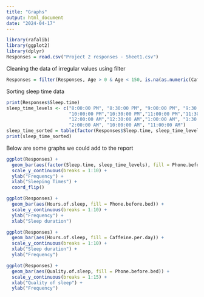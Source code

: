 ```yaml
---
title: "Graphs"
output: html_document
date: "2024-04-17"
---
```


```r
library(rafalib)
library(ggplot2)
library(dplyr)
Responses = read.csv("Project 2 responses - Sheet1.csv")

```
Cleaning the data of irregular values using filter
```r
Responses = filter(Responses, Age > 0 & Age < 150, is.na(as.numeric(Caffeine.per.day)) == F)
```


Sorting sleep time data
```r
print(Responses$Sleep.time)
sleep_time_levels <- c("8:00:00 PM", "8:30:00 PM", "9:00:00 PM", "9:30:00 PM", 
                       "10:00:00 PM","10:30:00 PM","11:00:00 PM","11:30:00 PM",
                       "12:00:00 AM","12:30:00 AM","1:00:00 AM", "1:30:00 AM",
                       "2:00:00 AM", "10:00:00 AM", "11:00:00 AM")
sleep_time_sorted = table(factor(Responses$Sleep.time, sleep_time_levels))
print(sleep_time_sorted)
```
Below are some graphs we could add to the report
```r
ggplot(Responses) +
  geom_bar(aes(factor(Sleep.time, sleep_time_levels), fill = Phone.before.bed)) +
  scale_y_continuous(breaks = 1:10) +
  ylab("Frequency") +
  xlab("Sleeping Times") +
  coord_flip()
```

```r
ggplot(Responses) +
  geom_bar(aes(Hours.of.sleep, fill = Phone.before.bed)) +
  scale_y_continuous(breaks = 1:10) +
  ylab("Frequency") +
  xlab("Sleep duration")
```

```r
ggplot(Responses) + 
  geom_bar(aes(Hours.of.sleep, fill = Caffeine.per.day)) + 
  scale_y_continuous(breaks = 1:10) +
  xlab("Sleep duration") +
  ylab("Frequency")
```

```r
ggplot(Responses) + 
  geom_bar(aes(Quality.of.sleep, fill = Phone.before.bed)) +
  scale_y_continuous(breaks = 1:15) +
  xlab("Quality of sleep") +
  ylab("Frequency")
```